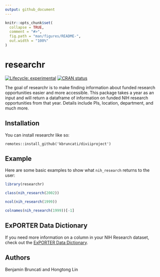 ```yaml
---
output: github_document
---
```


<!-- README.md is generated from README.Rmd. Please edit that file -->

```r
knitr::opts_chunk$set(
  collapse = TRUE,
  comment = "#>",
  fig.path = "man/figures/README-",
  out.width = "100%"
)
```

# researchr

<!-- badges: start -->
[![Lifecycle: experimental](https://img.shields.io/badge/lifecycle-experimental-orange.svg)](https://lifecycle.r-lib.org/articles/stages.html#experimental)
[![CRAN status](https://www.r-pkg.org/badges/version/kbruncati)](https://CRAN.R-project.org/package=researchr)
<!-- badges: end -->

The goal of researchr is to make finding information about funded research opportunities easier and more accessible. This package takes a year as an input and will return a dataframe of information on funded NIH research opportunities from that year. Details include PIs, location, department, and much more.  

## Installation

You can install researchr like so:

```
remotes::install_github('kbruncati/diviiproject')
```

## Example

Here are some basic examples to show what `nih_research` returns to the user:

```r
library(researchr)

class(nih_research(2002))

ncol(nih_research(1999))  

colnames(nih_research(1999))[-1] 
```

## ExPORTER Data Dictionary

If you need more information on a column in your NIH Research dataset, check out the [ExPORTER Data Dictionary](https://report.nih.gov/exporter-data-dictionary).

## Authors

Benjamin Bruncati and Hongtong Lin
